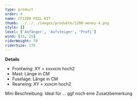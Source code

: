 ```yaml
---
type: product
order: 4
name: CF1200 FOIL KIT
thumb: ../../../images/produkte/1200-money-4.png
style: []
level: ['Anfänger', 'Aufsteiger', 'Profi']
wind: [15, 25]
riderWeight: 70
riderSize: 170
---
```


**Details**

-   Frontwing: XY = xxxxcm hoch2
-   Mast: Länge in CM
-   Fuselage: Länge in CM
-   Rearwing: XY = xxxcm hoch2

Mini Beschreibung: Ideal für ...
ggf noch eine Zusatzbemerkung
